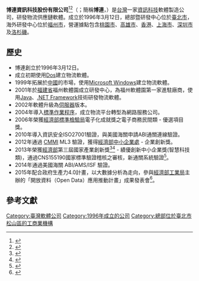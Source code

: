 {{NoteTA
|G1=Electronics
}}
{{Infobox company
| name                = 博連資訊科技股份有限公司
| name_en             = Prolink Solutions Co., Ltd.
| logo                =
| logo_caption        = 
| image               =
| image_caption       =
| type                = [[私人公司|私人公司]]
| traded_as           = 
| com_code            =
| local_code_name             = TW
| local_code             = 96944490
| fate                = 
| foundation          = {{Start date|1996|03|12}}
| location            = {{TWN}}[[臺北市|臺北市]][[松山區_(臺北市)|松山區]]民生東路四段133號3樓-1|
| locations           = 
| area_served         = 
| founder             = 林保儀
| chairman            = 林保儀
| president           = 
| MD                  = 
| GM                  = 官翰倜
| CEO                 = 
| COO                 = 
| CFO                 = 
| CMO                 = 
| CD                  = 
| industry            = [[資訊科技|資訊科技]]
| products            = 物流資訊軟體服務
| services            = 
| revenue             = 
| operating_income    = 
| net_income          = 
| aum                 = 
| assets              = 
| equity              = 
| owner               = 
| num_employees       = 
| parent              = 
| divisions           = 
| homepage            = http://www.pllink.com/
| zip_code            = 
| telephone_no        = 
| slogan              = 
| capital             = [[新臺幣|新臺幣]]30,000,000元
| market_value        = 
| P/E_ratio           = 
| earnings_per_share  = 
| net_asset_value     = 
| accounting_period   = 
| major_shareholder   = 
| footnotes           = 
}}
'''博連資訊科技股份有限公司'''<ref>{{Cite web|url=https://www.youtube.com/watch?v=r2ibLruhfN8|title=博連資訊科技 雲端物流資訊整合 提高效率產業創新 |publisher=中天【生活百分百】|accessdate=2014-03-04}}</ref><ref>{{Cite web|url=https://www.youtube.com/watch?v=1T2lHpzeuu0|title=博連 - 智慧雲端物流平台 隨時追蹤貨況|publisher=非凡【科技軟實力】|accessdate=2015-10-20|archive-date=2019-08-29|archive-url=https://web.archive.org/web/20190829073248/https://www.youtube.com/watch?v=1T2lHpzeuu0}}</ref>（{{lang-en|'''Prolink Solutions Co., Ltd.'''}}；簡稱'''博連'''，{{lang-en|'''Prolink'''}}）是[[台灣|台灣]]一家[[資訊科技|資訊科技]]軟體製造公司，研發物流供應鏈軟體。成立於1996年3月12日，總部暨研發中心位於[[臺北市|臺北市]]，海外研發中心位於[[福州市|福州市]]，營運據點包含[[桃園市|桃園市]]、[[高雄市|高雄市]]、[[香港|香港]]、[[上海市|上海市]]、[[深圳市|深圳市]]及[[洛杉磯|洛杉磯]]。

== 歷史 ==
* 博連創立於1996年3月12日。
* 成立初期使用[[Dos|Dos]]建立物流軟體。
* 1999年拓展於[[中國|中國]]的市場，使用[[Microsoft_Windows|Microsoft Windows]]建立物流軟體。
* 2001年於[[福建省|福建省]]福州軟體園成立研發中心，為福州軟體園第一家進駐廠商，使用[[Java|Java]]、[[.NET_Framework|.NET Framework]]技術研發物流軟體。
* 2002年軟體升級為[[伺服器|伺服器]]版本。
* 2004年導入[[標準作業程序|標準作業程序]]，成立物流平台轉型為網路服務公司。
* 2006年榮獲[[經濟部標準檢驗局|經濟部標準檢驗局]]電子化成就獎之電子商務民間類 - 優選項目獎。
* 2010年導入資訊安全ISO27001驗證，與美國海關申請ABI通關連線驗證。
* 2012年通過 [[CMMI|CMMI]] ML3 驗證，獲得[[經濟部中小企業處|經濟部中小企業處]] - 企業創新獎。
* 2013年榮獲[[中華民國經濟部|經濟部]]第三屆國家產業創新獎<ref>{{Cite web|url=https://www.moea.gov.tw/MNS/doit/publication/Publication.aspx?menu_id=13400&pub_id=5986|title=經濟部國家產業創新獎|publisher=經濟部技術處|accessdate=2016-03-08|archive-date=2018-10-02|archive-url=https://web.archive.org/web/20181002223534/https://www.moea.gov.tw/MNS/doit/publication/Publication.aspx?menu_id=13400&pub_id=5986|dead-url=no}}</ref><ref>{{Cite web|url=http://www.niia.tw/share_detail.aspx?NO=102|title=企業物流的好夥伴 擅用雲端串連世界|publisher=經濟部|accessdate=2015-06-16|archive-url=https://web.archive.org/web/20160310135857/http://www.niia.tw/share_detail.aspx?NO=102|archive-date=2016-03-10|dead-url=yes}}</ref>  - 績優創新中小企業獎(智慧科技類)，通過CNS155190國家標準驗證稽核之審核，新通關系統驗證<ref>{{Cite web|url=http://www.tssp.com.tw/news/customs/201305/2013051601.htm|title=10家資訊服務業者通過新通關系統驗證|publisher=台灣新生報航運版|accessdate=2013-05-16|deadurl=yes|archiveurl=https://web.archive.org/web/20160310132300/http://www.tssp.com.tw/news/customs/201305/2013051601.htm|archivedate=2016-03-10}}</ref>。
* 2014年通過美國海關 ABI/AMS/ISF 驗證。
* 2015年配合政府生產力4.0計畫，以大數據分析為走向，參與[[經濟部工業局|經濟部工業局]]主辦的「開放資料（Open Data）應用推動計畫」成果發表會<ref>{{Cite web|url=http://www.tca.org.tw/tca_news1.php?n=224|title=張善政: 政府單位將從頭到腳都支持開放資料|publisher=臺北市電腦公會|accessdate=2015-01-07|archive-date=2016-03-09|archive-url=https://web.archive.org/web/20160309101858/http://www.tca.org.tw/tca_news1.php?n=224|dead-url=no}}</ref>。

== 參考文獻 ==
{{reflist}}

[[Category:臺灣軟體公司|Category:臺灣軟體公司]]
[[Category:1996年成立的公司|Category:1996年成立的公司]]
[[Category:總部位於臺北市松山區的工商業機構|Category:總部位於臺北市松山區的工商業機構]]